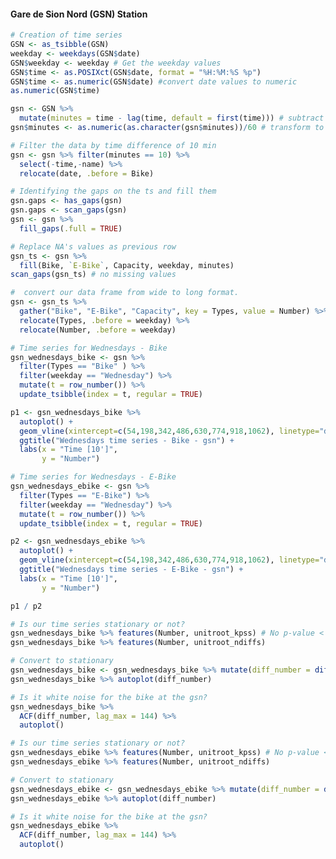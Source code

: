 #### **Gare de Sion Nord (GSN) Station**

```r
# Creation of time series
GSN <- as_tsibble(GSN)
weekday <- weekdays(GSN$date)
GSN$weekday <- weekday # Get the weekday values
GSN$time <- as.POSIXct(GSN$date, format = "%H:%M:%S %p")
GSN$time <- as.numeric(GSN$date) #convert date values to numeric
as.numeric(GSN$time)

gsn <- GSN %>% 
  mutate(minutes = time - lag(time, default = first(time))) # subtract days
gsn$minutes <- as.numeric(as.character(gsn$minutes))/60 # transform to minutes

# Filter the data by time difference of 10 min
gsn <- gsn %>% filter(minutes == 10) %>%
  select(-time,-name) %>%
  relocate(date, .before = Bike)

# Identifying the gaps on the ts and fill them
gsn.gaps <- has_gaps(gsn)
gsn.gaps <- scan_gaps(gsn)
gsn <- gsn %>% 
  fill_gaps(.full = TRUE) 

# Replace NA's values as previous row 
gsn_ts <- gsn %>%
  fill(Bike, `E-Bike`, Capacity, weekday, minutes)
scan_gaps(gsn_ts) # no missing values

#  convert our data frame from wide to long format.
gsn <- gsn_ts %>% 
  gather("Bike", "E-Bike", "Capacity", key = Types, value = Number) %>%
  relocate(Types, .before = weekday) %>%
  relocate(Number, .before = weekday)
```

```r
# Time series for Wednesdays - Bike
gsn_wednesdays_bike <- gsn %>% 
  filter(Types == "Bike" ) %>% 
  filter(weekday == "Wednesday") %>%
  mutate(t = row_number()) %>% 
  update_tsibble(index = t, regular = TRUE)

p1 <- gsn_wednesdays_bike %>% 
  autoplot() +
  geom_vline(xintercept=c(54,198,342,486,630,774,918,1062), linetype="dotted") + #Per day
  ggtitle("Wednesdays time series - Bike - gsn") +
  labs(x = "Time [10']",
       y = "Number")

# Time series for Wednesdays - E-Bike
gsn_wednesdays_ebike <- gsn %>% 
  filter(Types == "E-Bike") %>% 
  filter(weekday == "Wednesday") %>%
  mutate(t = row_number()) %>% 
  update_tsibble(index = t, regular = TRUE)

p2 <- gsn_wednesdays_ebike %>% 
  autoplot() +
  geom_vline(xintercept=c(54,198,342,486,630,774,918,1062), linetype="dotted") + #Per day
  ggtitle("Wednesdays time series - E-Bike - gsn") +
  labs(x = "Time [10']",
       y = "Number")

p1 / p2
```

```r
# Is our time series stationary or not?
gsn_wednesdays_bike %>% features(Number, unitroot_kpss) # No p-value < 0.05
gsn_wednesdays_bike %>% features(Number, unitroot_ndiffs)

# Convert to stationary
gsn_wednesdays_bike <- gsn_wednesdays_bike %>% mutate(diff_number = difference(Number))
gsn_wednesdays_bike %>% autoplot(diff_number)

# Is it white noise for the bike at the gsn?
gsn_wednesdays_bike %>% 
  ACF(diff_number, lag_max = 144) %>% 
  autoplot()

# Is our time series stationary or not?
gsn_wednesdays_ebike %>% features(Number, unitroot_kpss) # No p-value < 0.05
gsn_wednesdays_ebike %>% features(Number, unitroot_ndiffs) 

# Convert to stationary
gsn_wednesdays_ebike <- gsn_wednesdays_ebike %>% mutate(diff_number = difference(Number))
gsn_wednesdays_ebike %>% autoplot(diff_number)

# Is it white noise for the bike at the gsn?
gsn_wednesdays_ebike %>% 
  ACF(diff_number, lag_max = 144) %>% 
  autoplot()
```
